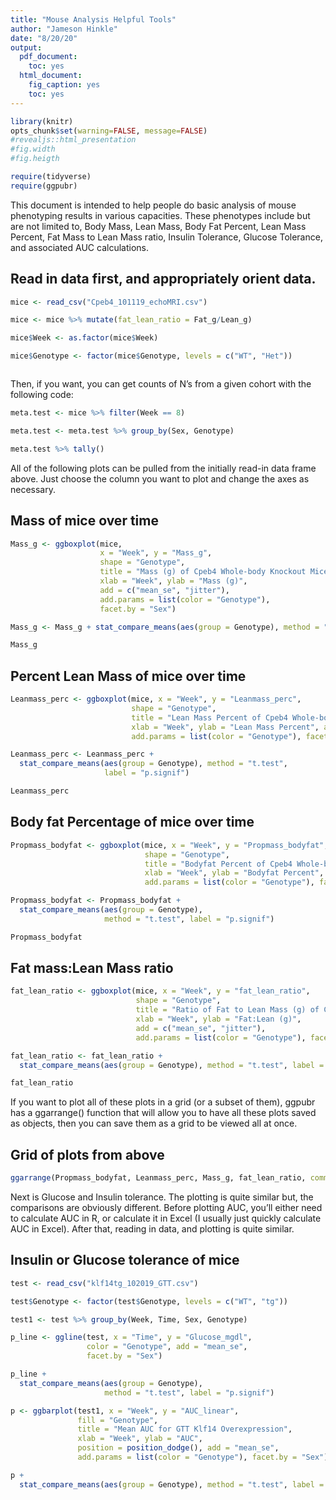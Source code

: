```yaml
---
title: "Mouse Analysis Helpful Tools"
author: "Jameson Hinkle"
date: "8/20/20"
output: 
  pdf_document:
    toc: yes
  html_document:
    fig_caption: yes
    toc: yes
---
```



```r
library(knitr)
opts_chunk$set(warning=FALSE, message=FALSE)
#revealjs::html_presentation
#fig.width
#fig.heigth
```


```r
require(tidyverse)
require(ggpubr)
```

This document is intended to help people do basic analysis of mouse phenotyping results in various capacities.  These phenotypes include but are not limited to, Body Mass, Lean Mass, Body Fat Percent, Lean Mass Percent, Fat Mass to Lean Mass ratio, Insulin Tolerance, Glucose Tolerance, and associated AUC calculations.  

## Read in data first, and appropriately orient data.
```r

mice <- read_csv("Cpeb4_101119_echoMRI.csv")

mice <- mice %>% mutate(fat_lean_ratio = Fat_g/Lean_g)

mice$Week <- as.factor(mice$Week)

mice$Genotype <- factor(mice$Genotype, levels = c("WT", "Het"))



```

Then, if you want, you can get counts of N's from a given cohort with the following code:

```r
meta.test <- mice %>% filter(Week == 8)

meta.test <- meta.test %>% group_by(Sex, Genotype)

meta.test %>% tally()

```

All of the following plots can be pulled from the initially read-in data frame above.  Just choose the column you want to plot and change the axes as necessary.

## Mass of mice over time

```r

Mass_g <- ggboxplot(mice, 
                    x = "Week", y = "Mass_g", 
                    shape = "Genotype",  
                    title = "Mass (g) of Cpeb4 Whole-body Knockout Mice", 
                    xlab = "Week", ylab = "Mass (g)", 
                    add = c("mean_se", "jitter"), 
                    add.params = list(color = "Genotype"), 
                    facet.by = "Sex") 

Mass_g <- Mass_g + stat_compare_means(aes(group = Genotype), method = "t.test", label = "p.signif")

Mass_g

```

## Percent Lean Mass of mice over time

```r

Leanmass_perc <- ggboxplot(mice, x = "Week", y = "Leanmass_perc", 
                           shape = "Genotype",  
                           title = "Lean Mass Percent of Cpeb4 Whole-body Knockout Mice", 
                           xlab = "Week", ylab = "Lean Mass Percent", add = c("mean_se", "jitter"), 
                           add.params = list(color = "Genotype"), facet.by = "Sex") 

Leanmass_perc <- Leanmass_perc + 
  stat_compare_means(aes(group = Genotype), method = "t.test", 
                     label = "p.signif")

Leanmass_perc

```

## Body fat Percentage of mice over time

```r

Propmass_bodyfat <- ggboxplot(mice, x = "Week", y = "Propmass_bodyfat", 
                              shape = "Genotype",  
                              title = "Bodyfat Percent of Cpeb4 Whole-body Knockout Mice", 
                              xlab = "Week", ylab = "Bodyfat Percent", add = c("mean_se", "jitter"), 
                              add.params = list(color = "Genotype"), facet.by = "Sex") 

Propmass_bodyfat <- Propmass_bodyfat + 
  stat_compare_means(aes(group = Genotype), 
                     method = "t.test", label = "p.signif")

Propmass_bodyfat

```

## Fat mass:Lean Mass ratio

```r

fat_lean_ratio <- ggboxplot(mice, x = "Week", y = "fat_lean_ratio", 
                            shape = "Genotype",  
                            title = "Ratio of Fat to Lean Mass (g) of Cpeb4 Whole-body Knockout Mice", 
                            xlab = "Week", ylab = "Fat:Lean (g)", 
                            add = c("mean_se", "jitter"), 
                            add.params = list(color = "Genotype"), facet.by = "Sex") 

fat_lean_ratio <- fat_lean_ratio + 
  stat_compare_means(aes(group = Genotype), method = "t.test", label = "p.signif")

fat_lean_ratio

```

If you want to plot all of these plots in a grid (or a subset of them), ggpubr has a ggarrange() function that will allow you to have all these plots saved as objects, then you can save them as a grid to be viewed all at once.

## Grid of plots from above
```r

ggarrange(Propmass_bodyfat, Leanmass_perc, Mass_g, fat_lean_ratio, common.legend = TRUE)

```

Next is Glucose and Insulin tolerance.  The plotting is quite similar but, the comparisons are obviously different.  Before plotting AUC, you'll either need to calculate AUC in R, or calculate it in Excel (I usually just quickly calculate AUC in Excel). After that, reading in data, and plotting is quite similar.

## Insulin or Glucose tolerance of mice

```r

test <- read_csv("klf14tg_102019_GTT.csv")

test$Genotype <- factor(test$Genotype, levels = c("WT", "tg"))

test1 <- test %>% group_by(Week, Time, Sex, Genotype)

p_line <- ggline(test, x = "Time", y = "Glucose_mgdl", 
                 color = "Genotype", add = "mean_se", 
                 facet.by = "Sex")

p_line + 
  stat_compare_means(aes(group = Genotype), 
                     method = "t.test", label = "p.signif")

p <- ggbarplot(test1, x = "Week", y = "AUC_linear", 
               fill = "Genotype", 
               title = "Mean AUC for GTT Klf14 Overexpression", 
               xlab = "Week", ylab = "AUC", 
               position = position_dodge(), add = "mean_se", 
               add.params = list(color = "Genotype"), facet.by = "Sex") 

p + 
  stat_compare_means(aes(group = Genotype), method = "t.test", label = "p.signif")

```




